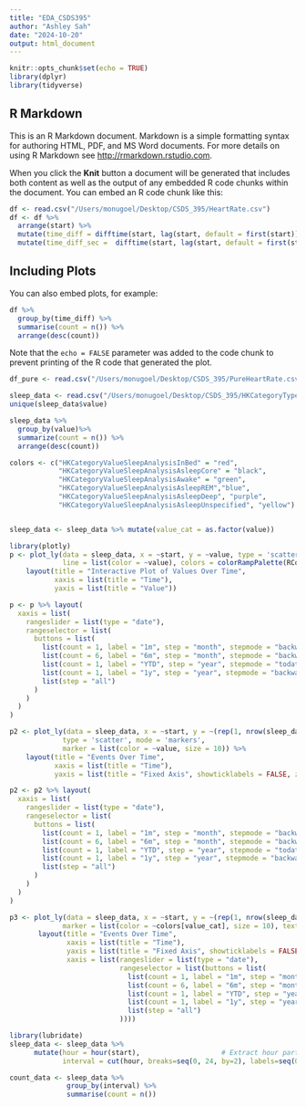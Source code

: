 ```yaml
---
title: "EDA_CSDS395"
author: "Ashley Sah"
date: "2024-10-20"
output: html_document
---
```


```r
knitr::opts_chunk$set(echo = TRUE)
library(dplyr)
library(tidyverse)
```

## R Markdown

This is an R Markdown document. Markdown is a simple formatting syntax for authoring HTML, PDF, and MS Word documents. For more details on using R Markdown see <http://rmarkdown.rstudio.com>.

When you click the **Knit** button a document will be generated that includes both content as well as the output of any embedded R code chunks within the document. You can embed an R code chunk like this:

```r
df <- read.csv("/Users/monugoel/Desktop/CSDS_395/HeartRate.csv")
df <- df %>%
  arrange(start) %>%
  mutate(time_diff = difftime(start, lag(start, default = first(start)), units = "mins")) %>%
  mutate(time_diff_sec =  difftime(start, lag(start, default = first(start)), units = "secs"))

```

## Including Plots

You can also embed plots, for example:

```r
df %>%
  group_by(time_diff) %>%
  summarise(count = n()) %>%
  arrange(desc(count))
```

Note that the `echo = FALSE` parameter was added to the code chunk to prevent printing of the R code that generated the plot.
```r
df_pure <- read.csv("/Users/monugoel/Desktop/CSDS_395/PureHeartRate.csv")
```

```r
sleep_data <- read.csv("/Users/monugoel/Desktop/CSDS_395/HKCategoryTypeIdentifierSleepAnalysis.csv")
unique(sleep_data$value)

sleep_data %>%
  group_by(value)%>%
  summarize(count = n()) %>%
  arrange(desc(count))
```
```r
colors <- c("HKCategoryValueSleepAnalysisInBed" = "red", 
            "HKCategoryValueSleepAnalysisAsleepCore" = "black", 
            "HKCategoryValueSleepAnalysisAwake" = "green",
            "HKCategoryValueSleepAnalysisAsleepREM","blue",
            "HKCategoryValueSleepAnalysisAsleepDeep", "purple",
            "HKCategoryValueSleepAnalysisAsleepUnspecified", "yellow")


sleep_data <- sleep_data %>% mutate(value_cat = as.factor(value))
```


```r
library(plotly)
p <- plot_ly(data = sleep_data, x = ~start, y = ~value, type = 'scatter', mode = 'lines+markers',
             line = list(color = ~value), colors = colorRampPalette(RColorBrewer::brewer.pal(9, "Set1"))) %>%
    layout(title = "Interactive Plot of Values Over Time",
           xaxis = list(title = "Time"),
           yaxis = list(title = "Value"))

p <- p %>% layout(
  xaxis = list(
    rangeslider = list(type = "date"),
    rangeselector = list(
      buttons = list(
        list(count = 1, label = "1m", step = "month", stepmode = "backward"),
        list(count = 6, label = "6m", step = "month", stepmode = "backward"),
        list(count = 1, label = "YTD", step = "year", stepmode = "todate"),
        list(count = 1, label = "1y", step = "year", stepmode = "backward"),
        list(step = "all")
      )
    )
  )
)

```
```r
p2 <- plot_ly(data = sleep_data, x = ~start, y = ~(rep(1, nrow(sleep_data))), text = ~paste("Type:", value),
             type = 'scatter', mode = 'markers', 
             marker = list(color = ~value, size = 10)) %>%
    layout(title = "Events Over Time",
           xaxis = list(title = "Time"),
           yaxis = list(title = "Fixed Axis", showticklabels = FALSE, zeroline = FALSE))

p2 <- p2 %>% layout(
  xaxis = list(
    rangeslider = list(type = "date"),
    rangeselector = list(
      buttons = list(
        list(count = 1, label = "1m", step = "month", stepmode = "backward"),
        list(count = 6, label = "6m", step = "month", stepmode = "backward"),
        list(count = 1, label = "YTD", step = "year", stepmode = "todate"),
        list(count = 1, label = "1y", step = "year", stepmode = "backward"),
        list(step = "all")
      )
    )
  )
)

```

```r
p3 <- plot_ly(data = sleep_data, x = ~start, y = ~(rep(1, nrow(sleep_data))), type = 'scatter', mode = 'markers',
             marker = list(color = ~colors[value_cat], size = 10), text = ~value_cat) %>%
       layout(title = "Events Over Time",
              xaxis = list(title = "Time"),
              yaxis = list(title = "Fixed Axis", showticklabels = FALSE, zeroline = FALSE),
              xaxis = list(rangeslider = list(type = "date"), 
                           rangeselector = list(buttons = list(
                             list(count = 1, label = "1m", step = "month", stepmode = "backward"),
                             list(count = 6, label = "6m", step = "month", stepmode = "backward"),
                             list(count = 1, label = "YTD", step = "year", stepmode = "todate"),
                             list(count = 1, label = "1y", step = "year", stepmode = "backward"),
                             list(step = "all")
                           ))))

```

```r
library(lubridate)
sleep_data <- sleep_data %>% 
      mutate(hour = hour(start),                    # Extract hour part of the datetime
             interval = cut(hour, breaks=seq(0, 24, by=2), labels=seq(0, 22, by=2), include.lowest=TRUE, right=FALSE))

```

```r
count_data <- sleep_data %>%
              group_by(interval) %>%
              summarise(count = n())

```

